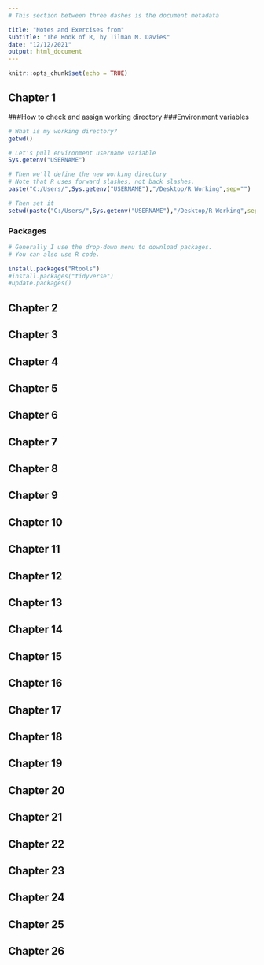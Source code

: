 ```yaml
---
# This section between three dashes is the document metadata

title: "Notes and Exercises from"
subtitle: "The Book of R, by Tilman M. Davies"
date: "12/12/2021"
output: html_document
---
```


```r
knitr::opts_chunk$set(echo = TRUE)
```


## Chapter 1

###How to check and assign working directory
###Environment variables

```r
# What is my working directory?
getwd()

# Let's pull environment username variable
Sys.getenv("USERNAME")

# Then we'll define the new working directory
# Note that R uses forward slashes, not back slashes.
paste("C:/Users/",Sys.getenv("USERNAME"),"/Desktop/R Working",sep="")

# Then set it
setwd(paste("C:/Users/",Sys.getenv("USERNAME"),"/Desktop/R Working",sep=""))

```

### Packages
```r
# Generally I use the drop-down menu to download packages.
# You can also use R code.

install.packages("Rtools")
#install.packages("tidyverse")
#update.packages()

```

## Chapter 2

## Chapter 3

## Chapter 4

## Chapter 5

## Chapter 6

## Chapter 7

## Chapter 8

## Chapter 9

## Chapter 10

## Chapter 11

## Chapter 12

## Chapter 13

## Chapter 14

## Chapter 15

## Chapter 16

## Chapter 17

## Chapter 18

## Chapter 19

## Chapter 20

## Chapter 21

## Chapter 22

## Chapter 23

## Chapter 24

## Chapter 25

## Chapter 26
